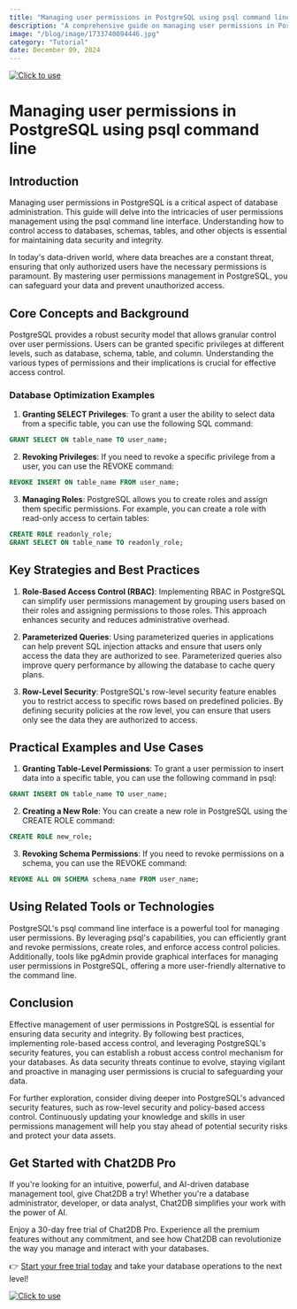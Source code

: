```yaml
---
title: "Managing user permissions in PostgreSQL using psql command line"
description: "A comprehensive guide on managing user permissions in PostgreSQL using the psql command line interface."
image: "/blog/image/1733740094446.jpg"
category: "Tutorial"
date: December 09, 2024
---
```

[![Click to use](/image/blog/bg/chat2db1.png)](https://app.chat2db.ai/)
# Managing user permissions in PostgreSQL using psql command line


<Authors date="December 09, 2024">
  <Author name="Aiden Stone" link="https://chat2db.ai" />
</Authors>

## Introduction
Managing user permissions in PostgreSQL is a critical aspect of database administration. This guide will delve into the intricacies of user permissions management using the psql command line interface. Understanding how to control access to databases, schemas, tables, and other objects is essential for maintaining data security and integrity.

In today's data-driven world, where data breaches are a constant threat, ensuring that only authorized users have the necessary permissions is paramount. By mastering user permissions management in PostgreSQL, you can safeguard your data and prevent unauthorized access.

## Core Concepts and Background
PostgreSQL provides a robust security model that allows granular control over user permissions. Users can be granted specific privileges at different levels, such as database, schema, table, and column. Understanding the various types of permissions and their implications is crucial for effective access control.

### Database Optimization Examples
1. **Granting SELECT Privileges**: To grant a user the ability to select data from a specific table, you can use the following SQL command:
```sql
GRANT SELECT ON table_name TO user_name;
```
2. **Revoking Privileges**: If you need to revoke a specific privilege from a user, you can use the REVOKE command:
```sql
REVOKE INSERT ON table_name FROM user_name;
```
3. **Managing Roles**: PostgreSQL allows you to create roles and assign them specific permissions. For example, you can create a role with read-only access to certain tables:
```sql
CREATE ROLE readonly_role;
GRANT SELECT ON table_name TO readonly_role;
```

## Key Strategies and Best Practices
1. **Role-Based Access Control (RBAC)**: Implementing RBAC in PostgreSQL can simplify user permissions management by grouping users based on their roles and assigning permissions to those roles. This approach enhances security and reduces administrative overhead.

2. **Parameterized Queries**: Using parameterized queries in applications can help prevent SQL injection attacks and ensure that users only access the data they are authorized to see. Parameterized queries also improve query performance by allowing the database to cache query plans.

3. **Row-Level Security**: PostgreSQL's row-level security feature enables you to restrict access to specific rows based on predefined policies. By defining security policies at the row level, you can ensure that users only see the data they are authorized to access.

## Practical Examples and Use Cases
1. **Granting Table-Level Permissions**: To grant a user permission to insert data into a specific table, you can use the following command in psql:
```sql
GRANT INSERT ON table_name TO user_name;
```
2. **Creating a New Role**: You can create a new role in PostgreSQL using the CREATE ROLE command:
```sql
CREATE ROLE new_role;
```
3. **Revoking Schema Permissions**: If you need to revoke permissions on a schema, you can use the REVOKE command:
```sql
REVOKE ALL ON SCHEMA schema_name FROM user_name;
```

## Using Related Tools or Technologies
PostgreSQL's psql command line interface is a powerful tool for managing user permissions. By leveraging psql's capabilities, you can efficiently grant and revoke permissions, create roles, and enforce access control policies. Additionally, tools like pgAdmin provide graphical interfaces for managing user permissions in PostgreSQL, offering a more user-friendly alternative to the command line.

## Conclusion
Effective management of user permissions in PostgreSQL is essential for ensuring data security and integrity. By following best practices, implementing role-based access control, and leveraging PostgreSQL's security features, you can establish a robust access control mechanism for your databases. As data security threats continue to evolve, staying vigilant and proactive in managing user permissions is crucial to safeguarding your data.

For further exploration, consider diving deeper into PostgreSQL's advanced security features, such as row-level security and policy-based access control. Continuously updating your knowledge and skills in user permissions management will help you stay ahead of potential security risks and protect your data assets.

## Get Started with Chat2DB Pro

If you're looking for an intuitive, powerful, and AI-driven database management tool, give Chat2DB a try! Whether you're a database administrator, developer, or data analyst, Chat2DB simplifies your work with the power of AI.

Enjoy a 30-day free trial of Chat2DB Pro. Experience all the premium features without any commitment, and see how Chat2DB can revolutionize the way you manage and interact with your databases.

👉 [Start your free trial today](https://app.chat2db.ai/) and take your database operations to the next level!

[![Click to use](/image/blog/bg/chat2db.jpg)](https://app.chat2db.ai/)